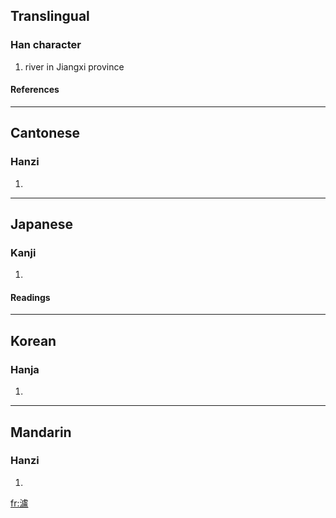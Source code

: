 {{see|泸}}

==Translingual==
===Han character===
{{Han char|rn=85|rad=水|as=16|sn=19|four=3111<sub>7</sub>|canj=水卜心廿 (EYPT)}}
# river in Jiangxi province
====References====
{{Han ref|kx=0659.420|dkj=18646|dj=1069.200|hdz=31783.090|uh=7018|ud=28696|bh=C379|bd=50041}}

----
==Cantonese==
===Hanzi===
{{yue-hanzi|jyut=|y=lou4}}
# {{defn|Cantonese}}

----
==Japanese==
===Kanji===
{{ja-kanji|grade=|rs=水16}}
# {{defn|Japanese}} 
====Readings====
{{ja-readings|on=[[ろ]] (ro)|kun=}}

----
==Korean==
===Hanja===
{{ko-hanja|hangeul=로>노|eumhun=|rv=ro>no|mr=ro>no|y=lo>no}}
# {{defn|Korean}}

----
==Mandarin==
===Hanzi===
{{cmn-hanzi|sim=泸|pin=[[lú]] (lu2)|wg=lu<sup>2</sup>}}
# {{defn|Mandarin}}

[[fr:瀘]]